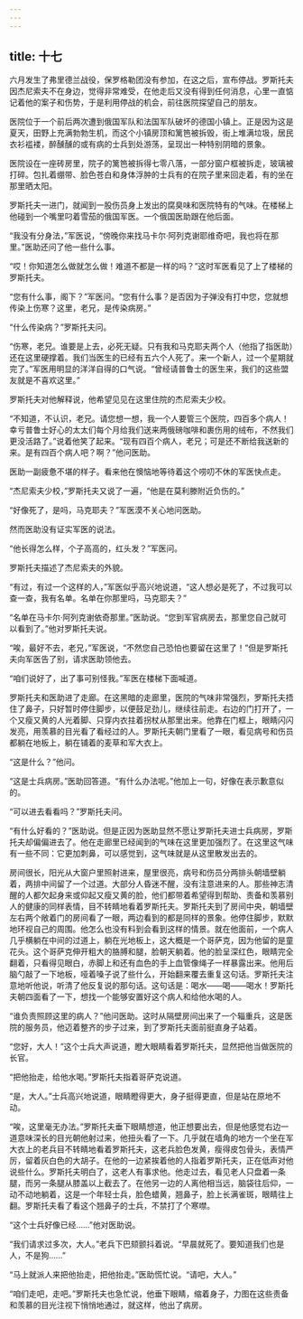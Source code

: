 ```yaml
---
---
---
```

title: 十七
---




六月发生了弗里德兰战役，保罗格勒团没有参加，在这之后，宣布停战。罗斯托夫因杰尼索夫不在身边，觉得非常难受，在他走后又没有得到任何消息，心里一直惦记着他的案子和伤势，于是利用停战的机会，前往医院探望自己的朋友。

医院位于一个前后两次遭到俄国军队和法国军队破坏的德国小镇上。正是因为这是夏天，田野上充满勃勃生机，而这个小镇房顶和篱笆被拆毁，街上堆满垃圾，居民衣衫褴褛，醉醺醺的或有病的士兵到处游荡，呈现出一种特别阴暗的景象。

医院设在一座砖房里，院子的篱笆被拆得七零八落，一部分窗户框被拆走，玻璃被打碎。包扎着绷带、脸色苍白和身体浮肿的士兵有的在院子里来回走着，有的坐在那里晒太阳。

罗斯托夫一进门，就闻到一股伤员身上发出的腐臭味和医院特有的气味。在楼梯上他碰到一个嘴里叼着雪茄的俄国军医。一个俄国医助跟在他后面。

“我没有分身法，”军医说，“傍晚你来找马卡尔·阿列克谢耶维奇吧，我也将在那里。”医助还问了他一些什么事。

“哎！你知道怎么做就怎么做！难道不都是一样的吗？”这时军医看见了上了楼梯的罗斯托夫。

“您有什么事，阁下？”军医问。“您有什么事？是否因为子弹没有打中您，您就想传染上伤寒？这里，老兄，是传染病房。”

“什么传染病？”罗斯托夫问。

“伤寒，老兄。谁要是上去，必死无疑。只有我和马克耶夫两个人（他指了指医助）还在这里硬撑着。我们当医生的已经有五六个人死了。来一个新人，过一个星期就完了。”军医用明显的洋洋自得的口气说。“曾经请普鲁士的医生来，我们的这些盟友就是不喜欢这里。”

罗斯托夫对他解释说，他希望见见在这里住院的杰尼索夫少校。

“不知道，不认识，老兄。请您想一想，我一个人要管三个医院，四百多个病人！幸亏普鲁士好心的太太们每个月给我们送来两俄磅咖啡和裹伤用的绒布，不然我们更没活路了。”说着他笑了起来。“现有四百个病人，老兄；可是还不断给我送新的来。是有四百个病人吧？啊？”他问医助。

医助一副疲惫不堪的样子。看来他在懊恼地等待着这个唠叨不休的军医快点走。

“杰尼索夫少校，”罗斯托夫又说了一遍，“他是在莫利滕附近负伤的。”

“好像死了，是吗，马克耶夫？”军医漠不关心地问医助。

然而医助没有证实军医的说法。

“他长得怎么样，个子高高的，红头发？”军医问。

罗斯托夫描述了杰尼索夫的外貌。

“有过，有过一个这样的人，”军医似乎高兴地说道，“这人想必是死了，不过我可以查一查，我有名单。名单在你那里吗，马克耶夫？”

“名单在马卡尔·阿列克谢依奇那里。”医助说。“您到军官病房去，那里您自己就可以看到了。”他对罗斯托夫说。

“唉，最好不去，老兄，”军医说，“不然您自己恐怕也要留在这里了！”但是罗斯托夫向军医告了别，请求医助领他去。

“咱们说好了，出了事可别怪我。”军医在楼梯下面喊道。

罗斯托夫和医助进了走廊。在这黑暗的走廊里，医院的气味非常强烈，罗斯托夫捂住了鼻子，只好暂时停住脚步，以便鼓足劲儿，继续往前走。右边的门打开了，一个又瘦又黄的人光着脚、只穿内衣拄着拐杖从那里出来。他靠在门框上，眼睛闪闪发亮，用羡慕的目光看了看经过的人。罗斯托夫朝门里看了一眼，看见病号和伤员都躺在地板上，躺在铺着的麦草和军大衣上。

“这是什么？”他问。

“这是士兵病房。”医助回答道。“有什么办法呢。”他加上一句，好像在表示歉意似的。

“可以进去看看吗？”罗斯托夫问。

“有什么好看的？”医助说。但是正因为医助显然不愿让罗斯托夫进士兵病房，罗斯托夫却偏偏进去了。他在走廊里已经闻到的气味在这里更加强烈了。在这里这气味有一些不同：它更加刺鼻，可以感觉到，这气味就是从这里散发出去的。

房间很长，阳光从大窗户里照射进来，屋里很亮，病号和伤员分两排头朝墙壁躺着，两排中间留了一个过道。大部分人昏迷不醒，没有注意进来的人。那些神志清醒的人都欠起身来或仰起又瘦又黄的脸，他们都带着希望得到帮助、责备和羡慕别人的健康的同样表情，目不转睛地看着罗斯托夫。罗斯托夫到了房间中央，朝墙壁左右两个敞着门的房间看了一眼，两边看到的都是同样的景象。他停住脚步，默默地环视自己的周围。他怎么也没有料到会看到这样的情景。就在他面前，一个病人几乎横躺在中间的过道上，躺在光地板上，这大概是一个哥萨克，因为他留的是童花头。这个哥萨克伸开粗大的胳膊和腿，脸朝天躺着。他的脸呈深红色，眼睛完全翻着，只看得见眼白，赤脚上和还有血色的手上血管像绳子一样暴露出来。他用后脑勺敲了一下地板，哑着嗓子说了些什么，开始翻来覆去重复这句话。罗斯托夫注意地听他说，听清了他反复说的那句话。这句话是：喝水——喝——喝水！罗斯托夫朝四面看了一下，想找一个能够安置好这个病人和给他水喝的人。

“谁负责照顾这里的病人？”他问医助。这时从隔壁房间出来了一个辎重兵，这是医院的服务员，他迈着整齐的步子过来，到了罗斯托夫面前挺直身子站着。

“您好，大人！”这个士兵大声说道，瞪大眼睛看着罗斯托夫，显然把他当做医院的长官。

“把他抬走，给他水喝。”罗斯托夫指着哥萨克说道。

“是，大人。”士兵高兴地说道，眼睛瞪得更大，身子挺得更直，但是站在原地不动。

“唉，这里毫无办法。”罗斯托夫垂下眼睛想道，他正想要出去，但是他感觉右边一道意味深长的目光朝他射过来，他扭头看了一下。几乎就在墙角的地方一个坐在军大衣上的老兵目不转睛地看着罗斯托夫，这老兵脸色发黄，瘦得皮包骨头，表情严厉，留着灰白色的大胡子。在他的一边紧挨着他的人指着罗斯托夫，正在低声对他说些什么。罗斯托夫明白了，这老人有事求他。他走过去，看见老人只盘着一条腿，而另一条腿从膝盖以上截去了。在他另一边的人离他相当远，脑袋往后仰，一动不动地躺着，这是一个年轻士兵，脸色蜡黄，翘鼻子，脸上长满雀斑，眼睛往上翻。罗斯托夫看了看这个翘鼻子的士兵，不禁打了个寒噤。

“这个士兵好像已经……”他对医助说。

“我们请求过多次，大人。”老兵下巴颏颤抖着说。“早晨就死了。要知道我们也是人，不是狗……”

“马上就派人来把他抬走，把他抬走。”医助慌忙说。“请吧，大人。”

“咱们走吧，走吧。”罗斯托夫也急忙说，他垂下眼睛，缩着身子，力图在这些责备和羡慕的目光注视下悄悄地通过，就这样，他出了病房。